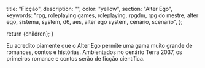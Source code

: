 
  title: "Ficção",
  description: "",
  color: "yellow",
  section: "Alter Ego",
  keywords:
    "rpg, roleplaying games, roleplaying, rpgdm, rpg do mestre, alter ego, sistema, system, d6, aes, alter ego system, cenário, scenario",
};

  return <InternalLayout meta={meta}>{children}</InternalLayout>;
}

Eu acredito piamente que o Alter Ego permite uma gama muito grande de romances, contos e histórias. Ambientados no cenário <Link href="/alter-ego/cenarios/terra-2037/"><a>Terra 2037</a></Link>, os primeiros romance e contos serão de ficção científica.

<div class="md:flex md:-mx-36">
  <AlterEgoSection
    name="Dackers"
    description="O mundo é parecido com o que conhecemos: mesmas cidades, países e condições climáticas. Porém, a tecnologia é muito mais avançada e a população tem vivido muito mais numa versão aprimorada da Internet: a Grade."
    href="/alter-ego/ficcao/dackers"
  />
  <AlterEgoSection name="" description="" href="" />
</div>
